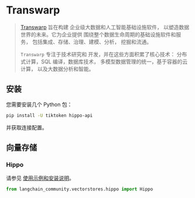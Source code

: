 # Transwarp

> [Transwarp](https://www.transwarp.cn/en/introduction) 旨在构建
> 企业级大数据和人工智能基础设施软件，
> 以塑造数据世界的未来。它为企业提供
> 围绕整个数据生命周期的基础设施软件和服务，
> 包括集成、存储、治理、建模、分析，
> 挖掘和流通。
>
> `Transwarp` 专注于技术研究和
> 开发，并在这些方面积累了核心技术：
> 分布式计算，SQL 编译，数据库技术，
> 多模型数据管理的统一，基于容器的云计算，
> 以及大数据分析和智能。

## 安装

您需要安装几个 Python 包：

```bash
pip install -U tiktoken hippo-api
```

并获取连接配置。

## 向量存储

### Hippo

请参见 [使用示例和安装说明](/docs/integrations/vectorstores/hippo)。

```python
from langchain_community.vectorstores.hippo import Hippo
```
